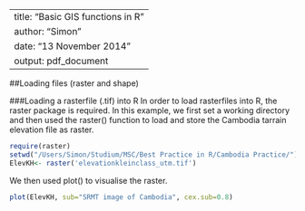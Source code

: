 
---
title: "Basic GIS functions in R"
author: "Simon"
date: "13 November 2014"
output: pdf_document
---

##Loading files (raster and shape)

###Loading a rasterfile (.tif) into R
In order to load rasterfiles into R, the raster package is required. In this example, we first set a working directory and then used the raster() function to load and store the Cambodia tarrain elevation file as raster. 

```r
require(raster)
setwd("/Users/Simon/Studium/MSC/Best Practice in R/Cambodia Practice/")
ElevKH<- raster('elevationkleinclass_utm.tif')
```
We then used plot() to visualise the raster.

```r
plot(ElevKH, sub="SRMT image of Cambodia", cex.sub=0.8)
```





